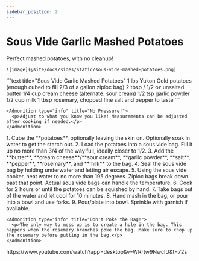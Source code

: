 ```yaml
---
sidebar_position: 2
---
```



# Sous Vide Garlic Mashed Potatoes

<Tabs>
  <TabItem value="photos" label="Photos" default>
    Perfect mashed potatoes, with no cleanup!
    
    ![image](@site/docs/sides/static/sous-vide-mashed-potatoes.png)
  </TabItem>

  <TabItem value="ingredients" label="Ingredients">
    ```text title="Sous Vide Garlic Mashed Potatoes"
    1 lbs Yukon Gold potatoes (enough cubed to fill 2/3 of a gallon ziploc bag)
    2 tbsp / 1/2 oz unsalted butter
    1/4 cup cream cheese (alternate: sour cream)
    1/2 tsp garlic powder
    1/2 cup milk
    1 tbsp rosemary, chopped fine
    salt and pepper to taste
    ```

    <Admonition type="info" title="No Pressure!">
      <p>Adjust to what you know you like! Measurements can be adjusted after cooking if needed.</p>
    </Admonition>
  </TabItem>

  <TabItem value="instructions" label="Instructions">
    1. Cube the **potatoes**, optionally leaving the skin on. Optionally soak in water to get the starch out.
    2. Load the potatoes into a sous vide bag. Fill it up no more than 3/4 of the way full, ideally closer to 1/2.
    3. Add the **butter**, **cream cheese**/**sour cream**, **garlic powder**, **salt**, **pepper**, **rosemary**, and **milk** to the bag.
    4. Seal the sous vide bag by holding underwater and letting air escape.
    5. Using the sous vide cooker, heat water to no more than 195 degrees. Ziploc bags break down past that point. Actual sous vide bags can handle the temperature.
    6. Cook for 2 hours or until the potatoes can be squished by hand.
    7. Take bags out of the water and let cool for 10 minutes.
    8. Hand mash in the bag, or pour into a bowl and use forks.
    9. Pour/plate into bowl. Sprinkle with garnish if available.

    <Admonition type="info" title="Don't Poke the Bag!">
      <p>The only way to mess up is to create a hole in the bag. This happens when the rosemary branches poke the bag. Make sure to chop up the rosemary before putting in the bag.</p>
    </Admonition>
  </TabItem>

  <TabItem value="references" label="References">
    https://www.youtube.com/watch?app=desktop&v=WRrtw9NwcIU&t=72s
  </TabItem>
</Tabs>
